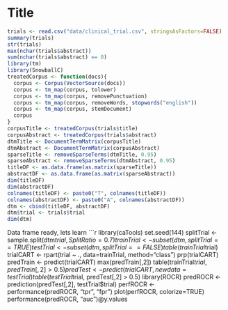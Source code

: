 Title
========================================================

```r
trials <- read.csv("data/clinical_trial.csv", stringsAsFactors=FALSE)
summary(trials)
str(trials)
max(nchar(trials$abstract))
sum(nchar(trials$abstract) == 0)
library(tm)
library(SnowballC)
treatedCorpus <- function(docs){
  corpus <- Corpus(VectorSource(docs))
  corpus <- tm_map(corpus, tolower)
  corpus <- tm_map(corpus, removePunctuation)
  corpus <- tm_map(corpus, removeWords, stopwords("english"))
  corpus <- tm_map(corpus, stemDocument)
  corpus
}
corpusTitle <- treatedCorpus(trials$title)
corpusAbstract <- treatedCorpus(trials$abstract)
dtmTitle <- DocumentTermMatrix(corpusTitle)
dtmAbstract <- DocumentTermMatrix(corpusAbstract)
sparseTitle <- removeSparseTerms(dtmTitle, 0.95)
sparseAbstract <- removeSparseTerms(dtmAbstract, 0.95)
titleDF <- as.data.frame(as.matrix(sparseTitle))
abstractDF <- as.data.frame(as.matrix(sparseAbstract))
dim(titleDF)
dim(abstractDF)
colnames(titleDF) <- paste0("T", colnames(titleDF))
colnames(abstractDF) <- paste0("A", colnames(abstractDF))
dtm <- cbind(titleDF, abstractDF)
dtm$trial <- trials$trial
dim(dtm)
```
Data frame ready, lets learn
```r
library(caTools)
set.seed(144)
splitTrial <- sample.split(dtm$trial, SplitRatio=0.7)
trainTrial <- subset(dtm, splitTrial==TRUE)
testTrial <- subset(dtm, splitTrial==FALSE)
table(trainTrial$trial)
trialCART <- rpart(trial ~ ., data=trainTrial, method="class")
prp(trialCART)
predTrain <- predict(trialCART)
max(predTrain[,2])
table(trainTrial$trial, predTrain[, 2] > 0.5)
predTest <- predict(trialCART, newdata=testTrial)
table(testTrial$trial, predTest[,2] > 0.5)
library(ROCR)
predROCR <- prediction(predTest[,2], testTrial$trial)
perfROCR <- performance(predROCR, "tpr", "fpr")
plot(perfROCR, colorize=TRUE)
performance(predROCR, "auc")@y.values
